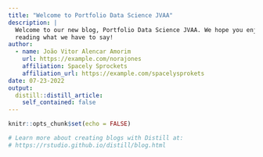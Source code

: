 ```yaml
---
title: "Welcome to Portfolio Data Science JVAA"
description: |
  Welcome to our new blog, Portfolio Data Science JVAA. We hope you enjoy 
  reading what we have to say!
author:
  - name: João Vitor Alencar Amorim
    url: https://example.com/norajones
    affiliation: Spacely Sprockets
    affiliation_url: https://example.com/spacelysprokets
date: 07-23-2022
output:
  distill::distill_article:
    self_contained: false
---
```


```r
knitr::opts_chunk$set(echo = FALSE)

# Learn more about creating blogs with Distill at:
# https://rstudio.github.io/distill/blog.html

```



